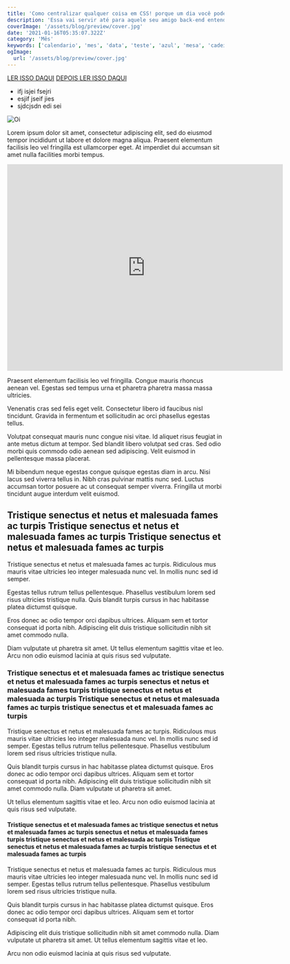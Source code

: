 ```yaml
---
title: 'Como centralizar qualquer coisa em CSS! porque um dia você pode precisar centralizar alguma coisa em CSS'
description: 'Essa vai servir até para aquele seu amigo back-end entender :P aquele cara que só sabe de banco de service e mexer naquelas merdas daqueinhas'
coverImage: '/assets/blog/preview/cover.jpg'
date: '2021-01-16T05:35:07.322Z'
category: 'Mês'
keywords: ['calendario', 'mes', 'data', 'teste', 'azul', 'mesa', 'cadeira']
ogImage:
  url: '/assets/blog/preview/cover.jpg'
---
```


[LER ISSO DAQUI](https://jashn.xyz/blog/making-mdx-blog-with-nextjs-2)
[DEPOIS LER ISSO DAQUI](https://www.npmjs.com/package/@sheerun/next)

- ifj isjei fsejri
- esjif jseif jies
- sjdcjsdn edi sei

<Image src='https://unsplash.it/640/480?image=415' alt='Oi' />

Lorem ipsum dolor sit amet, consectetur adipiscing elit, sed do eiusmod tempor incididunt ut labore et dolore magna aliqua. Praesent elementum facilisis leo vel fringilla est ullamcorper eget. At imperdiet dui accumsan sit amet nulla facilities morbi tempus.

<iframe width="640" height="480" src="https://www.youtube-nocookie.com/embed/c1vYs1WQkQg" title="YouTube video player" frameborder="0" allow="accelerometer; autoplay; clipboard-write; encrypted-media; gyroscope; picture-in-picture" allowfullscreen></iframe>

Praesent elementum facilisis leo vel fringilla. Congue mauris rhoncus aenean vel. Egestas sed tempus urna et pharetra pharetra massa massa ultricies.

Venenatis cras sed felis eget velit. Consectetur libero id faucibus nisl tincidunt. Gravida in fermentum et sollicitudin ac orci phasellus egestas tellus.

<script src="https://gist.github.com/aaamenezes/47da65102d8a82b907b373f9724d2632.js"></script>

Volutpat consequat mauris nunc congue nisi vitae. Id aliquet risus feugiat in ante metus dictum at tempor. Sed blandit libero volutpat sed cras. Sed odio morbi quis commodo odio aenean sed adipiscing. Velit euismod in pellentesque massa placerat.

Mi bibendum neque egestas congue quisque egestas diam in arcu. Nisi lacus sed viverra tellus in. Nibh cras pulvinar mattis nunc sed. Luctus accumsan tortor posuere ac ut consequat semper viverra. Fringilla ut morbi tincidunt augue interdum velit euismod.

## Tristique senectus et netus et malesuada fames ac turpis Tristique senectus et netus et malesuada fames ac turpis Tristique senectus et netus et malesuada fames ac turpis

Tristique senectus et netus et malesuada fames ac turpis. Ridiculous mus mauris vitae ultricies leo integer malesuada nunc vel. In mollis nunc sed id semper.

Egestas tellus rutrum tellus pellentesque. Phasellus vestibulum lorem sed risus ultricies tristique nulla. Quis blandit turpis cursus in hac habitasse platea dictumst quisque.

Eros donec ac odio tempor orci dapibus ultrices. Aliquam sem et tortor consequat id porta nibh. Adipiscing elit duis tristique sollicitudin nibh sit amet commodo nulla.

Diam vulputate ut pharetra sit amet. Ut tellus elementum sagittis vitae et leo. Arcu non odio euismod lacinia at quis risus sed vulputate.

### Tristique senectus et  et malesuada fames ac  tristique senectus et netus et malesuada fames ac turpis  senectus et netus et malesuada fames  turpis tristique senectus et netus et malesuada  ac turpis Tristique senectus et netus et malesuada fames ac turpis tristique senectus et et malesuada fames ac turpis

Tristique senectus et netus et malesuada fames ac turpis. Ridiculous mus mauris vitae ultricies leo integer malesuada nunc vel. In mollis nunc sed id semper. Egestas tellus rutrum tellus pellentesque. Phasellus vestibulum lorem sed risus ultricies tristique nulla.

Quis blandit turpis cursus in hac habitasse platea dictumst quisque. Eros donec ac odio tempor orci dapibus ultrices. Aliquam sem et tortor consequat id porta nibh. Adipiscing elit duis tristique sollicitudin nibh sit amet commodo nulla. Diam vulputate ut pharetra sit amet.

Ut tellus elementum sagittis vitae et leo. Arcu non odio euismod lacinia at quis risus sed vulputate.

#### Tristique senectus et  et malesuada fames ac  tristique senectus et netus et malesuada fames ac turpis  senectus et netus et malesuada fames  turpis tristique senectus et netus et malesuada  ac turpis Tristique senectus et netus et malesuada fames ac turpis tristique senectus et et malesuada fames ac turpis

Tristique senectus et netus et malesuada fames ac turpis. Ridiculous mus mauris vitae ultricies leo integer malesuada nunc vel. In mollis nunc sed id semper. Egestas tellus rutrum tellus pellentesque. Phasellus vestibulum lorem sed risus ultricies tristique nulla.

Quis blandit turpis cursus in hac habitasse platea dictumst quisque. Eros donec ac odio tempor orci dapibus ultrices. Aliquam sem et tortor consequat id porta nibh.

Adipiscing elit duis tristique sollicitudin nibh sit amet commodo nulla. Diam vulputate ut pharetra sit amet. Ut tellus elementum sagittis vitae et leo.

Arcu non odio euismod lacinia at quis risus sed vulputate.